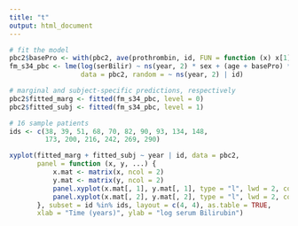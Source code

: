 ```yaml
---
title: "t"
output: html_document
---
```


```r
# fit the model
pbc2$basePro <- with(pbc2, ave(prothrombin, id, FUN = function (x) x[1]))
fm_s34_pbc <- lme(log(serBilir) ~ ns(year, 2) * sex + (age + basePro) * sex, 
                  data = pbc2, random = ~ ns(year, 2) | id)

# marginal and subject-specific predictions, respectively
pbc2$fitted_marg <- fitted(fm_s34_pbc, level = 0)
pbc2$fitted_subj <- fitted(fm_s34_pbc, level = 1)

# 16 sample patients
ids <- c(38, 39, 51, 68, 70, 82, 90, 93, 134, 148, 
         173, 200, 216, 242, 269, 290)

xyplot(fitted_marg + fitted_subj ~ year | id, data = pbc2,
       panel = function (x, y, ...) {
           x.mat <- matrix(x, ncol = 2)
           y.mat <- matrix(y, ncol = 2)
           panel.xyplot(x.mat[, 1], y.mat[, 1], type = "l", lwd = 2, col = "red")
           panel.xyplot(x.mat[, 2], y.mat[, 2], type = "l", lwd = 2, col = "blue")
       }, subset = id %in% ids, layout = c(4, 4), as.table = TRUE, 
       xlab = "Time (years)", ylab = "log serum Bilirubin")
```

